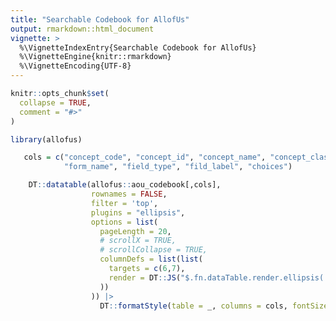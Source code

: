 ```yaml
---
title: "Searchable Codebook for AllofUs"
output: rmarkdown::html_document
vignette: >
  %\VignetteIndexEntry{Searchable Codebook for AllofUs}
  %\VignetteEngine{knitr::rmarkdown}
  %\VignetteEncoding{UTF-8}
---
```


```r
knitr::opts_chunk$set(
  collapse = TRUE,
  comment = "#>"
)
```

<!-- <style> -->
<!-- body { -->
<!--   max-width: 95vw !important; -->
<!-- } -->
<!-- </style> -->
```r
library(allofus)
```

```r
   cols = c("concept_code", "concept_id", "concept_name", "concept_class_id",
            "form_name", "field_type", "fild_label", "choices")

    DT::datatable(allofus::aou_codebook[,cols],
                  rownames = FALSE,
                  filter = 'top',
                  plugins = "ellipsis",
                  options = list(
                    pageLength = 20,
                    # scrollX = TRUE,
                    # scrollCollapse = TRUE,
                    columnDefs = list(list(
                      targets = c(6,7),
                      render = DT::JS("$.fn.dataTable.render.ellipsis( 20, false )")
                    ))
                  )) |>
                    DT::formatStyle(table = _, columns = cols, fontSize = '80%')
```

